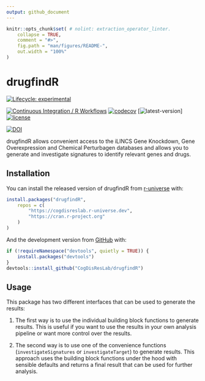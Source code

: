 ```yaml
---
output: github_document
---
```


<!-- README.md is generated from README.Rmd. Please edit that file -->

```r
knitr::opts_chunk$set( # nolint: extraction_operator_linter.
    collapse = TRUE,
    comment = "#>",
    fig.path = "man/figures/README-",
    out.width = "100%"
)
```

# drugfindR

<!-- badges: start -->
[![Lifecycle: experimental](https://img.shields.io/badge/lifecycle-experimental-orange.svg)](https://lifecycle.r-lib.org/articles/stages.html#experimental)

[![Continuous Integration / R Workflows](https://github.com/CogDisResLab/drugfindR/actions/workflows/rworkflows.yml/badge.svg)](https://github.com/CogDisResLab/drugfindR/actions/workflows/rworkflows.yml)
[![codecov](https://codecov.io/gh/CogDisResLab/drugfindR/branch/main/graph/badge.svg?token=FeAvIeTAiz)](https://codecov.io/gh/CogDisResLab/drugfindR)
[![latest-version](https://img.shields.io/badge/dynamic/json?url=https%3A%2F%2Fcogdisreslab.r-universe.dev%2Fapi%2Fpackages%2FdrugfindR&query=%24.Version&style=flat&label=latest-release&color=orange)]
[![license](https://img.shields.io/github/license/CogDisResLab/drugfindR)](https://github.com/CogDisResLab/drugfindR/blob/main/LICENSE)

[![DOI](https://zenodo.org/badge/338354715.svg)](https://zenodo.org/badge/latestdoi/338354715)
<!-- badges: end -->

drugfindR allows convenient access to the iLINCS Gene Knockdown, Gene Overexpression and Chemical Perturbagen databases and allows you to generate and investigate signatures to identify relevant genes and drugs.

## Installation

You can install the released version of drugfindR from [r-universe](https://cogdisreslab.r-universe.dev/drugfindR) with:

```r
install.packages("drugfindR",
    repos = c(
        "https://cogdisreslab.r-universe.dev",
        "https://cran.r-project.org"
    )
)
```

And the development version from [GitHub](https://github.com/) with:

```r
if (!requireNamespace("devtools", quietly = TRUE)) {
    install.packages("devtools")
}
devtools::install_github("CogDisResLab/drugfindR")
```

## Usage

This package has two different interfaces that can be used to generate the results:

1. The first way is to use the individual building block functions to generate results.
This is useful if you want to use the results in your own analysis pipeline or want more
control over the results.

2. The second way is to use one of the convenience functions (`investigateSignatures` or `investigateTarget`)
to generate results.
This approach uses the building block functions under the hood with sensible defaults and
returns a final result that can be used for further analysis.
